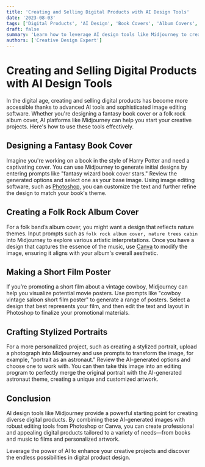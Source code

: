 ```yaml
---
title: 'Creating and Selling Digital Products with AI Design Tools'
date: '2023-08-03'
tags: ['Digital Products', 'AI Design', 'Book Covers', 'Album Covers', 'Film Posters', 'Stylized Portraits']
draft: false
summary: 'Learn how to leverage AI design tools like Midjourney to create stunning digital products for various media, including books, music, and films. This guide offers a step-by-step approach to designing and enhancing digital artwork.'
authors: ['Creative Design Expert']
---
```


# Creating and Selling Digital Products with AI Design Tools

In the digital age, creating and selling digital products has become more accessible thanks to advanced AI tools and sophisticated image editing software. Whether you're designing a fantasy book cover or a folk rock album cover, AI platforms like Midjourney can help you start your creative projects. Here's how to use these tools effectively.

## Designing a Fantasy Book Cover

Imagine you're working on a book in the style of Harry Potter and need a captivating cover. You can use Midjourney to generate initial designs by entering prompts like "fantasy wizard book cover stars." Review the generated options and select one as your base image. Using image editing software, such as [Photoshop](https://www.adobe.com/products/photoshop.html), you can customize the text and further refine the design to match your book's theme.

## Creating a Folk Rock Album Cover

For a folk band’s album cover, you might want a design that reflects nature themes. Input prompts such as `folk rock album cover, nature trees cabin` into Midjourney to explore various artistic interpretations. Once you have a design that captures the essence of the music, use [Canva](https://www.canva.com) to modify the image, ensuring it aligns with your album's overall aesthetic.

## Making a Short Film Poster

If you’re promoting a short film about a vintage cowboy, Midjourney can help you visualize potential movie posters. Use prompts like "cowboy vintage saloon short film poster" to generate a range of posters. Select a design that best represents your film, and then edit the text and layout in Photoshop to finalize your promotional materials.

## Crafting Stylized Portraits

For a more personalized project, such as creating a stylized portrait, upload a photograph into Midjourney and use prompts to transform the image, for example, "portrait as an astronaut." Review the AI-generated options and choose one to work with. You can then take this image into an editing program to perfectly merge the original portrait with the AI-generated astronaut theme, creating a unique and customized artwork.

## Conclusion

AI design tools like Midjourney provide a powerful starting point for creating diverse digital products. By combining these AI-generated images with robust editing tools from Photoshop or Canva, you can create professional and appealing digital products tailored to a variety of needs—from books and music to films and personalized artwork.

Leverage the power of AI to enhance your creative projects and discover the endless possibilities in digital product design.

